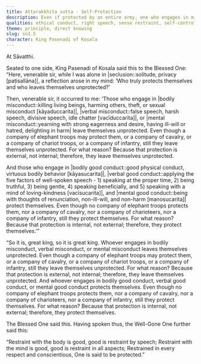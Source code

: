 ```yaml
---
title: Attarakkhita sutta - Self-Protection
description: Even if protected by an entire army, one who engages in misconduct is unprotected. But one who engages in good conduct protects themselves, even without external protection.
qualities: ethical conduct, right speech, sense restraint, self-control
theme: principle, direct knowing
slug: sn3.5
character: King Pasenadi of Kosala
---
```


At Sāvatthi.

Seated to one side, King Pasenadi of Kosala said this to the Blessed One: “Here, venerable sir, while I was alone in |seclusion::solitude, privacy [paṭisallāna]|, a reflection arose in my mind: ‘Who truly protects themselves and who leaves themselves unprotected?’

Then, venerable sir, it occurred to me: ‘Those who engage in |bodily misconduct::killing living beings, harming others, theft, or sexual misconduct [kāyaduccarita]|, |verbal misconduct::false speech, harsh speech, divisive speech, idle chatter [vacīduccarita]|, or |mental misconduct::yearning with strong eagerness and desire, having ill-will or hatred, delighting in harm| leave themselves unprotected. Even though a company of elephant troops may protect them, or a company of cavalry, or a company of chariot troops, or a company of infantry, still they leave themselves unprotected. For what reason? Because that protection is external, not internal; therefore, they leave themselves unprotected.

And those who engage in |bodily good conduct::good physical conduct, virtuous bodily behavior [kāyasucarita]|, |verbal good conduct::applying the five factors of well-spoken speech - 1) speaking at the proper time, 2) being truthful, 3) being gentle, 4) speaking beneficially, and 5) speaking with a mind of loving-kindness [vacīsucarita]|, and |mental good conduct::being with thoughts of renunciation, non-ill-will, and non-harm [manosucarita]| protect themselves. Even though no company of elephant troops protects them, nor a company of cavalry, nor a company of charioteers, nor a company of infantry, still they protect themselves. For what reason? Because that protection is internal, not external; therefore, they protect themselves.’”

“So it is, great king, so it is great king. Whoever engages in bodily misconduct, verbal misconduct, or mental misconduct leaves themselves unprotected. Even though a company of elephant troops may protect them, or a company of cavalry, or a company of chariot troops, or a company of infantry, still they leave themselves unprotected. For what reason? Because that protection is external, not internal; therefore, they leave themselves unprotected. And whoever engages in bodily good conduct, verbal good conduct, or mental good conduct protects themselves. Even though no company of elephant troops protects them, nor a company of cavalry, nor a company of charioteers, nor a company of infantry, still they protect themselves. For what reason? Because that protection is internal, not external; therefore, they protect themselves.

The Blessed One said this. Having spoken thus, the Well-Gone One further said this:

“Restraint with the body is good,
good is restraint by speech;
Restraint with the mind is good,
good is restraint in all aspects;
Restrained in every respect and conscientious,
One is said to be protected.”